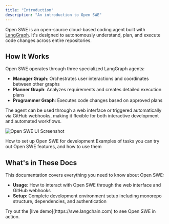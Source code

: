 ```yaml
---
title: "Introduction"
description: "An introduction to Open SWE"
---
```


Open SWE is an open-source cloud-based coding agent built with [LangGraph](https://langchain-ai.github.io/langgraphjs/). It's designed to autonomously understand, plan, and execute code changes across entire repositories.

## How It Works

Open SWE operates through three specialized LangGraph agents:

- **Manager Graph**: Orchestrates user interactions and coordinates between other graphs
- **Planner Graph**: Analyzes requirements and creates detailed execution plans
- **Programmer Graph**: Executes code changes based on approved plans

The agent can be used through a web interface or triggered automatically via GitHub webhooks, making it flexible for both interactive development and automated workflows.

![Open SWE UI Screenshot](/images/ui-screenshot.png)

<CardGroup cols={2}>
  <Card title="Setup" icon="robot" href="/setup/development">
    How to set up Open SWE for development
  </Card>
  <Card title="Examples" icon="database" href="/labs/swe/examples">
    Examples of tasks you can try out
  </Card>
  <Card title="Usage" icon="database" href="/labs/swe/usage/intro">
    Open SWE features, and how to use them
  </Card>
</CardGroup>

## What's in These Docs

This documentation covers everything you need to know about Open SWE:

- **Usage**: How to interact with Open SWE through the web interface and GitHub webhooks
- **Setup**: Complete development environment setup including monorepo structure, dependencies, and authentication

<Tip>
  Try out the [live demo](https://swe.langchain.com) to see Open SWE in action.
</Tip>
